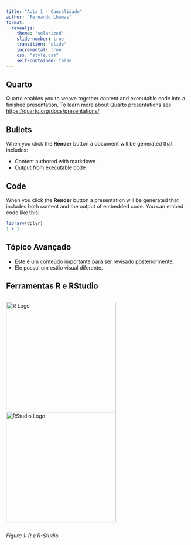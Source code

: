 ```yaml
---
title: "Aula 1 - Causalidade"
author: "Fernando Lhamas"
format: 
  revealjs:
    theme: "solarized"
    slide-number: true
    transition: "slide"
    incremental: true
    css: "style.css"
    self-contained: false
---
```


## Quarto

Quarto enables you to weave together content and executable code into a finished presentation. To learn more about Quarto presentations see <https://quarto.org/docs/presentations/>.

## Bullets

When you click the **Render** button a document will be generated that includes:

-   Content authored with markdown
-   Output from executable code

## Code

When you click the **Render** button a presentation will be generated that includes both content and the output of embedded code. You can embed code like this:

```r
library(dplyr)
1 + 1
```
## Tópico Avançado {class="study-slide"}

- Este é um conteúdo importante para ser revisado posteriormente.
- Ele possui um estilo visual diferente.

## Ferramentas R e RStudio

<div style="display: flex; justify-content: space-around;">
  <img src="figs/CRAN.png" alt="R Logo" width="300px" />
  <img src="figs/rstudio.png" alt="RStudio Logo" width="300px" />
</div>

*Figura 1: R e R-Studio*

